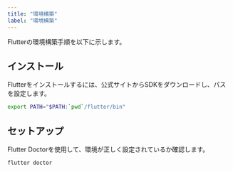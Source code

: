 ```yaml
---
title: "環境構築"
label: "環境構築"
---
```


Flutterの環境構築手順を以下に示します。

## インストール

Flutterをインストールするには、公式サイトからSDKをダウンロードし、パスを設定します。

```bash
export PATH="$PATH:`pwd`/flutter/bin"
```

## セットアップ

Flutter Doctorを使用して、環境が正しく設定されているか確認します。

```bash
flutter doctor
```
